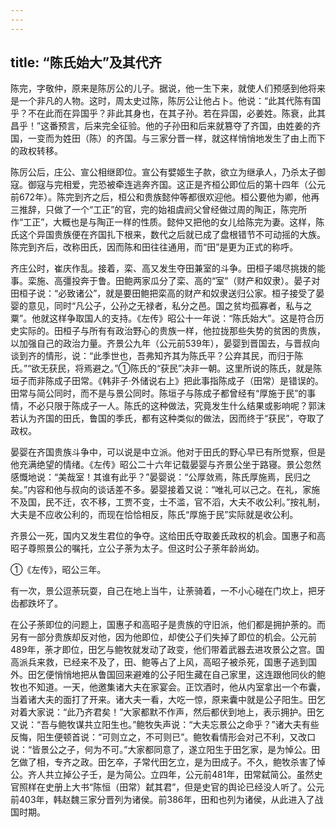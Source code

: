 ```yaml
---
---
---
```

title: “陈氏始大”及其代齐
---



陈完，字敬仲，原来是陈厉公的儿子。据说，他一生下来，就使人们预感到他将来是一个非凡的人物。这时，周太史过陈，陈厉公让他占卜。他说：“此其代陈有国乎？不在此而在异国乎？非此其身也，在其子孙。若在异国，必姜姓。陈衰，此其昌乎！”这番预言，后来完全征验。他的子孙田和后来就篡夺了齐国，由姓姜的齐国，一变而为姓田（陈）的齐国。与三家分晋一样，就这样悄悄地发生了由上而下的政权转移。

陈厉公后，庄公、宣公相继即位。宣公有嬖姬生子款，欲立为继承人，乃杀太子御寇。御寇与完相爱，完恐被牵连逃奔齐国。这正是齐桓公即位后的第十四年（公元前672年）。陈完到齐之后，桓公和贵族懿仲等都很欢迎他。桓公要他为卿，他再三推辞，只做了一个“工正”的官，完的始祖虞阏父曾经做过周的陶正，陈完所作“工正”，大概也是与陶正一样的性质。懿仲又把他的女儿给陈完为妻。这样，陈氏这个异国贵族便在齐国扎下根来，数代之后就已成了盘根错节不可动摇的大族。陈完到齐后，改称田氏，因而陈和田往往通用，而“田”是更为正式的称呼。

齐庄公时，崔庆作乱。接着，栾、高又发生夺田兼室的斗争。田桓子竭尽挑拨的能事。栾施、高彊投奔于鲁。田鲍两家瓜分了栾、高的“室”（财产和奴隶）。晏子对田桓子说：“必致诸公”，就是要田鲍把栾高的财产和奴隶送归公家。桓子接受了晏婴的意见，同时“凡公子，公孙之无禄者，私分之邑。国之贫均孤寡者，私与之粟”。他就这样争取国人的支持。《左传》昭公十一年说：“陈氏始大”。这是符合历史实际的。田桓子与所有有政治野心的贵族一样，他拉拢那些失势的贫困的贵族，以加强自己的政治力量。齐景公九年（公元前539年），晏婴到晋国去，与晋叔向谈到齐的情形，说：“此季世也，吾弗知齐其为陈氏平？公弃其民，而归于陈氏。”“欲无获民，将焉避之。”①陈氏的“获民”决非一朝。这里所说的陈氏，就是陈垣子而非陈成子田常。《韩非子·外储说右上》把此事指陈成子（田常）是错误的。田常与简公同时，而不是与景公同时。陈垣子与陈成子都曾经有“厚施于民”的事情，不必只限于陈成子一人。陈氏的这种做法，究竟发生什么结果或影响呢？郭沫若认为齐国的田氏，鲁国的季氏，都有这种类似的做法，因而终于“获民”，夺取了政权。

晏婴在齐国贵族斗争中，可以说是中立派。他对于田氏的野心早已有所觉察，但是他充满绝望的情绪。《左传》昭公二十六年记载晏婴与齐景公坐于路寝。景公忽然感慨地说：“美哉室！其谁有此乎？”晏婴说：“公厚敛焉，陈氏厚施焉，民归之矣。”内容和他与叔向的谈话差不多。晏婴接着又说：“唯礼可以己之。在礼，家施不及国，民不迁，农不移，工贾不变，士不滥，官不滔，大夫不收公利。”按礼制，大夫是不应收公利的，而现在恰恰相反，陈氏“厚施于民”实际就是收公利。

齐景公一死，国内又发生君位的争夺。这给田氏夺取姜氏政权的机会。国惠子和高昭子尊照景公的嘱托，立公子荼为太子。但这时公子荼年龄尚幼。

①《左传》，昭公三年。

有一次，景公逗荼玩耍，自己在地上当牛，让荼骑着，一不小心碰在门坎上，把牙齿都跌坏了。

在公子荼即位的问题上，国惠子和高昭子是贵族的守旧派，他们都是拥护荼的。而另有一部分贵族却反对他，因为他即位，却使公子们失掉了即位的机会。公元前489年，荼才即位，田乞与鲍牧就发动了政变，他们带着武器去进攻景公之宫。国高派兵来救，已经来不及了，田、鲍等占了上风，高昭子被杀死，国惠子逃到国外。田乞便悄悄地把从鲁国回来避难的公子阳生藏在自己家里，这连跟他同伙的鲍牧也不知道。一天，他邀集诸大夫在家宴会。正饮酒时，他从内室拿出一个布囊，当着诸大夫的面打了开来。诸大夫一看，大吃一惊，原来囊中就是公子阳生。田乞对着大家说：“此乃齐君矣！”大家都默不作声，然后都伏到地上，表示拥护。田乞又说：“吾与鲍牧谋共立阳生也。”鲍牧失声说：“大夫忘景公之命乎？”诸大夫有些反悔，阳生便顿首说：“可则立之，不可则已”。鲍牧看情形会对己不利，又改口说：“皆景公之子，何为不可。”大家都同意了，遂立阳生于田乞家，是为悼公。田乞做了相，专齐之政。田乞卒，子常代田乞立，是为田成子。不久，鲍牧杀害了悼公。齐人共立掉公子壬，是为简公。立四年，公元前481年，田常弑简公。虽然史官照样在史册上大书“陈恒（田常）弑其君”，但是史官的舆论已经没人听了。公元前403年，韩赵魏三家分晋列为诸侯。前386年，田和也列为诸侯，从此进入了战国时期。